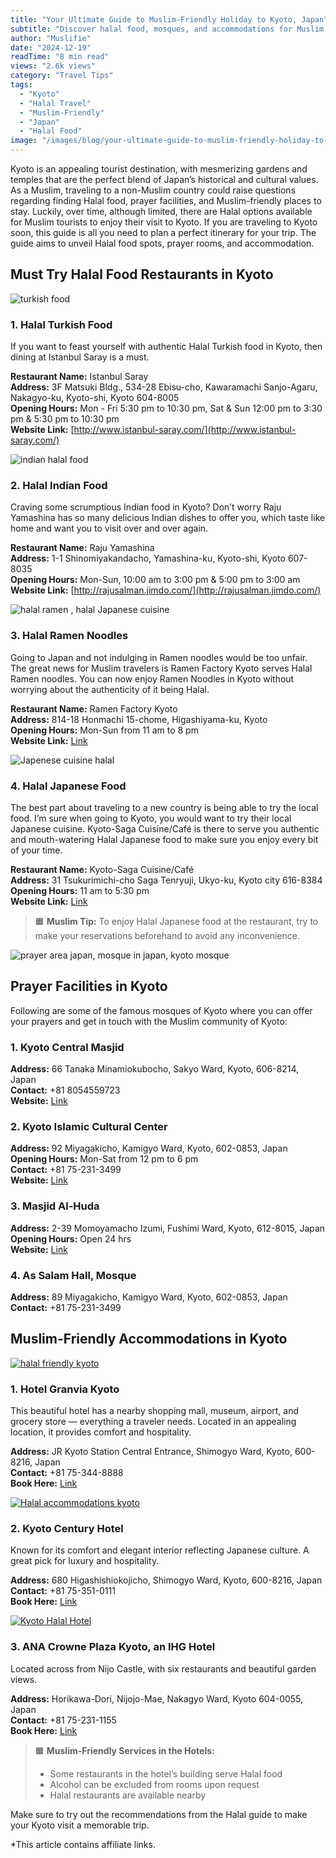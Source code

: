 ```yaml
---
title: "Your Ultimate Guide to Muslim-Friendly Holiday to Kyoto, Japan"
subtitle: "Discover halal food, mosques, and accommodations for Muslim travelers in Kyoto"
author: "Muslifie"
date: "2024-12-19"
readTime: "8 min read"
views: "2.6k views"
category: "Travel Tips"
tags:
  - "Kyoto"
  - "Halal Travel"
  - "Muslim-Friendly"
  - "Japan"
  - "Halal Food"
image: "/images/blog/your-ultimate-guide-to-muslim-friendly-holiday-to-kyoto-japan-285169.webp"
---
```


Kyoto is an appealing tourist destination, with mesmerizing gardens and temples that are the perfect blend of Japan’s historical and cultural values. As a Muslim, traveling to a non-Muslim country could raise questions regarding finding Halal food, prayer facilities, and Muslim-friendly places to stay. Luckily, over time, although limited, there are Halal options available for Muslim tourists to enjoy their visit to Kyoto. If you are traveling to Kyoto soon, this guide is all you need to plan a perfect itinerary for your trip. The guide aims to unveil Halal food spots, prayer rooms, and accommodation.

## Must Try Halal Food Restaurants in Kyoto

![turkish food](/images/blog/pexels-fauzanfitria-7545572_600x600.webp)

### 1. Halal Turkish Food

If you want to feast yourself with authentic Halal Turkish food in Kyoto, then dining at Istanbul Saray is a must.

**Restaurant Name:** Istanbul Saray  
**Address:** 3F Matsuki Bldg., 534-28 Ebisu-cho, Kawaramachi Sanjo-Agaru, Nakagyo-ku, Kyoto-shi, Kyoto 604-8005  
**Opening Hours:** Mon - Fri 5:30 pm to 10:30 pm, Sat & Sun 12:00 pm to 3:30 pm & 5:30 pm to 10:30 pm  
**Website Link:** [http://www.istanbul-saray.com/](http://www.istanbul-saray.com/)

![indian halal food](/images/blog/pexels-chanwalrus-941869_600x600.webp)

### 2. Halal Indian Food

Craving some scrumptious Indian food in Kyoto? Don’t worry Raju Yamashina has so many delicious Indian dishes to offer you, which taste like home and want you to visit over and over again.

**Restaurant Name:** Raju Yamashina  
**Address:** 1-1 Shinomiyakandacho, Yamashina-ku, Kyoto-shi, Kyoto 607-8035  
**Opening Hours:** Mon-Sun, 10:00 am to 3:00 pm & 5:00 pm to 3:00 am  
**Website Link:** [http://rajusalman.jimdo.com/](http://rajusalman.jimdo.com/)

![halal ramen , halal Japanese cuisine](/images/blog/pexels-rdne-6646360_600x600.webp)

### 3. Halal Ramen Noodles

Going to Japan and not indulging in Ramen noodles would be too unfair. The great news for Muslim travelers is Ramen Factory Kyoto serves Halal Ramen noodles. You can now enjoy Ramen Noodles in Kyoto without worrying about the authenticity of it being Halal.

**Restaurant Name:** Ramen Factory Kyoto  
**Address:** 814-18 Honmachi 15-chome, Higashiyama-ku, Kyoto  
**Opening Hours:** Mon-Sun from 11 am to 8 pm  
**Website Link:** [Link](http://www.fireramen.com/ramenfactory/)

![Japenese cuisine halal](/images/blog/pexels-rajesh-tp-749235-2098085_600x600.webp)

### 4. Halal Japanese Food

The best part about traveling to a new country is being able to try the local food. I’m sure when going to Kyoto, you would want to try their local Japanese cuisine. Kyoto-Saga Cuisine/Café is there to serve you authentic and mouth-watering Halal Japanese food to make sure you enjoy every bit of your time.

**Restaurant Name:** Kyoto-Saga Cuisine/Café  
**Address:** 31 Tsukurimichi-cho Saga Tenryuji, Ukyo-ku, Kyoto city 616-8384  
**Opening Hours:** 11 am to 5:30 pm  
**Website Link:** [Link](http://www.yosiya.jp/okunoniwa/)

> 🟧 **Muslim Tip:** To enjoy Halal Japanese food at the restaurant, try to make your reservations beforehand to avoid any inconvenience.

![prayer area japan, mosque in japan, kyoto mosque](/images/blog/pexels-faheem-ahamad-422934800-16732831_600x600.webp)

## Prayer Facilities in Kyoto

Following are some of the famous mosques of Kyoto where you can offer your prayers and get in touch with the Muslim community of Kyoto:

### 1. Kyoto Central Masjid

**Address:** 66 Tanaka Minamiokubocho, Sakyo Ward, Kyoto, 606-8214, Japan  
**Contact:** +81 8054559723  
**Website:** [Link](http://www.kyotomosque.jp/contact/)

### 2. Kyoto Islamic Cultural Center

**Address:** 92 Miyagakicho, Kamigyo Ward, Kyoto, 602-0853, Japan  
**Opening Hours:** Mon-Sat from 12 pm to 6 pm  
**Contact:** +81 75-231-3499  
**Website:** [Link](http://www.islamjapan.net/ibc/)

### 3. Masjid Al-Huda

**Address:** 2-39 Momoyamacho Izumi, Fushimi Ward, Kyoto, 612-8015, Japan  
**Opening Hours:** Open 24 hrs  
**Website:** [Link](https://www.ujimuslim.net)

### 4. As Salam Hall, Mosque

**Address:** 89 Miyagakicho, Kamigyo Ward, Kyoto, 602-0853, Japan  
**Contact:** +81 75-231-3499

## Muslim-Friendly Accommodations in Kyoto

[![halal friendly kyoto](/images/blog/2c7cd1970ba2e913eff80e1dc78752a7_600x600.webp)](https://agoda.tp.st/frmjWpq4)

### 1. Hotel Granvia Kyoto

This beautiful hotel has a nearby shopping mall, museum, airport, and grocery store — everything a traveler needs. Located in an appealing location, it provides comfort and hospitality.

**Address:** JR Kyoto Station Central Entrance, Shimogyo Ward, Kyoto, 600-8216, Japan  
**Contact:** +81 75-344-8888  
**Book Here:** [Link](https://agoda.tp.st/frmjWpq4)

[![Halal accommodations kyoto](/images/blog/3e7ad648736f09176b5a501419574202_480x480.webp)](https://agoda.tp.st/gQTXZwkj)

### 2. Kyoto Century Hotel

Known for its comfort and elegant interior reflecting Japanese culture. A great pick for luxury and hospitality.

**Address:** 680 Higashishiokojicho, Shimogyo Ward, Kyoto, 600-8216, Japan  
**Contact:** +81 75-351-0111  
**Book Here:** [Link](https://agoda.tp.st/gQTXZwkj)

[![Kyoto Halal Hotel](/images/blog/273391725_600x600.webp)](https://agoda.tp.st/gqjlG3C4)

### 3. ANA Crowne Plaza Kyoto, an IHG Hotel

Located across from Nijo Castle, with six restaurants and beautiful garden views.

**Address:** Horikawa-Dori, Nijojo-Mae, Nakagyo Ward, Kyoto 604-0055, Japan  
**Contact:** +81 75-231-1155  
**Book Here:** [Link](https://agoda.tp.st/gqjlG3C4)

> 🟧 **Muslim-Friendly Services in the Hotels:**
>
> - Some restaurants in the hotel’s building serve Halal food
> - Alcohol can be excluded from rooms upon request
> - Halal restaurants are available nearby

Make sure to try out the recommendations from the Halal guide to make your Kyoto visit a memorable trip.

\*This article contains affiliate links.
